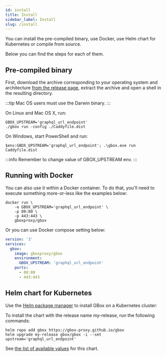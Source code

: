 ```yaml
---
id: install
title: Install
sidebar_label: Install
slug: /install
---
```


You can install the pre-compiled binary, use Docker, use Helm chart for Kubernetes or compile from source.

Below you can find the steps for each of them.

Pre-compiled binary
-------------------

First, download the archive corresponding to your operating system and architecture [from the release page](https://github.com/gbox-proxy/gbox/releases), extract the archive and open a shell in the resulting directory.

:::tip
Mac OS users must use the Darwin binary.
:::

On Linux and Mac OS X, run:

```shell
GBOX_UPSTREAM='graphql_url_endpoint'
./gbox run -config ./Caddyfile.dist
```

On Windows, start PowerShell and run:

```shell
$env:GBOX_UPSTREAM='graphql_url_endpoint'; .\gbox.exe run Caddyfile.dist
```

:::info
Remember to change value of GBOX_UPSTREAM env.
:::


Running with Docker
-------------------

You can also use it within a Docker container. To do that, you'll need to execute something more-or-less like the examples below:

```shell
docker run \
    -e GBOX_UPSTREAM='graphql_url_endpoint' \
    -p 80:80 \
    -p 443:443 \
    gboxproxy/gbox
```

Or you can use Docker compose setting below:

```yaml
version: '3'
services:
  gbox:
    image: gboxproxy/gbox
    environment:
      GBOX_UPSTREAM: 'graphql_url_endpoint'
    ports:
      - 80:80
      - 443:443
```

Helm chart for Kubernetes
-------------------------

Use the [Helm package manager](https://helm.sh) to install GBox on a Kubernetes cluster:

To install the chart with the release name my-release, run the following commands:

```shell
helm repo add gbox https://gbox-proxy.github.io/gbox
helm upgrade my-release gbox/gbox -i --set upstream='graphql_url_endpoint'
```

See [the list of available values](https://artifacthub.io/packages/helm/gbox/gbox) for this chart.

